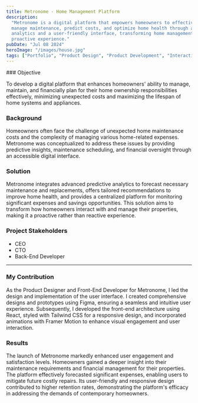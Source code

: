 ```yaml
---
title: Metronome - Home Management Platform
description:
  "Metronome is a digital platform that empowers homeowners to effectively
  manage maintenance, predict costs, and optimize home health through advanced
  analytics and a user-friendly interface, transforming home management into a
  proactive experience."
pubDate: "Jul 08 2024"
heroImage: "/images/house.jpg"
tags: ["Portfolio", "Product Design", "Product Development", "Interactions"]
---
```



<Narrow>
### Objective

To develop a digital platform that enhances homeowners' ability to manage,
maintain, and financially plan for their home ownership responsibilities
effectively, minimizing unexpected costs and maximizing the lifespan of home
systems and appliances.

### Background

Homeowners often face the challenge of unexpected home maintenance costs and the
complexity of managing various home-related expenses. Metronome was
conceptualized to address these issues by providing predictive insights,
maintenance scheduling, and financial oversight through an accessible digital
interface.

### Solution

Metronome integrates advanced predictive analytics to forecast necessary
maintenance and replacements, offers tailored recommendations to improve home
health, and provides a centralized platform for monitoring significant expenses
and savings opportunities. This solution aims to transform how homeowners
interact with and manage their properties, making it a proactive rather than
reactive experience.

### Project Stakeholders

- CEO
- CTO
- Back-End Developer

---

### My Contribution

As the Product Designer and Front-End Developer for Metronome, I led the design
and implementation of the user interface. I created comprehensive designs and
prototypes using Figma, ensuring a seamless and intuitive user experience.
Subsequently, I developed the front-end architecture using React, styled with
Tailwind CSS for a responsive design, and incorporated animations with Framer
Motion to enhance visual engagement and user interaction.

</Narrow>

<MediaGrid
  image1Src="/images/house.jpg"
  image1Alt="House"
  videoSrc="/videos/dashboard-one.mp4"
  videoSrc2="/videos/metronome-prototype.mp4"
/>

<Narrow>

### Results

The launch of Metronome markedly enhanced user engagement and satisfaction
levels. Homeowners gained a deeper insight into their maintenance requirements
and financial management for their properties. The platform effectively
forecasted significant expenses, enabling users to mitigate future costly
repairs. Its user-friendly and responsive design contributed to higher retention
rates, demonstrating the platform's efficacy in addressing the demands of
contemporary homeowners.

</Narrow>
